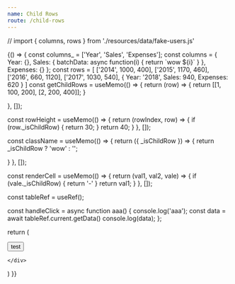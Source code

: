 ```yaml
---
name: Child Rows
route: /child-rows
---
```


// import { columns, rows } from './resources/data/fake-users.js'


<Playground>
{() => {
  const columns_ = ['Year', 'Sales', 'Expenses'];
  const columns = {
    Year: {},
    Sales: {
      batchData: async function(i) {
        return `wow ${i}`
      }
    },
    Expenses: {}
  };
  const rows = [
   ['2014', 1000, 400],
  ['2015', 1170, 460],
  ['2016', 660, 1120],
  ['2017', 1030, 540],
  { Year: '2018', Sales: 940, Expenses: 620 }
  ]
const getChildRows = useMemo(() => {
  return (row) => {
  return [[1, 100, 200], [2, 200, 400]];
}


}, []);

const rowHeight = useMemo(() => {
  return (rowIndex, row) => {
    if (row._isChildRow) {
      return 30;
    }
  return 40;
}
}, []);

const className = useMemo(() => {
  return ({ _isChildRow }) => {
    return _isChildRow ? 'wow' : '';

}
}, []);


const renderCell = useMemo(() => {
  return (val1, val2, vale) => {
    if (vale._isChildRow) {
      return '-'
    }
    return val1;
  }
}, []);

const tableRef = useRef();

const handleClick = async function aaa()  {
  console.log('aaa');
  const data = await tableRef.current.getData()
  console.log(data);
};

  return (
    <div>
      <button onClick={handleClick}>test</button>
      <WindowTable        
        ref={tableRef}
        checkbox={true}
        columns={columns}
        rows={rows}
        rowHeight={rowHeight}
        getChildRows={getChildRows}
        getClassNames={className}
        renderCell={renderCell}
      />
      
    </div>
  )
}}
</Playground>

